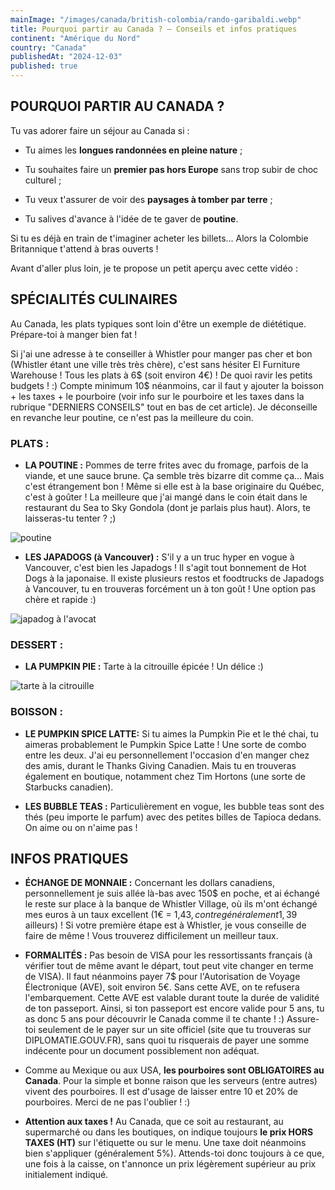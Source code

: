 ```yaml
---
mainImage: "/images/canada/british-colombia/rando-garibaldi.webp"
title: Pourquoi partir au Canada ? — Conseils et infos pratiques
continent: "Amérique du Nord"
country: "Canada"
publishedAt: "2024-12-03"
published: true
---
```


## POURQUOI PARTIR AU CANADA ?

Tu vas adorer faire un séjour au Canada si :  

- Tu aimes les **longues randonnées en pleine nature**  ;

- Tu souhaites faire un **premier pas hors Europe** sans trop subir de choc culturel ;

- Tu veux t'assurer de voir des **paysages à tomber par terre** ;

- Tu salives d'avance à l'idée de te gaver de **poutine**.

Si tu es déjà en train de t'imaginer acheter les billets...  Alors la Colombie Britannique t'attend à bras ouverts !


Avant d'aller plus loin, je te propose un petit aperçu avec cette vidéo :  
<YouTube id="Vj5jmxQVgcM" /> 
  

## SPÉCIALITÉS CULINAIRES

Au Canada, les plats typiques sont loin d'être un exemple de diététique. Prépare-toi à manger bien fat !


Si j'ai une adresse à te conseiller à Whistler pour manger pas cher et bon (Whistler étant une ville très très chère), c'est sans hésiter El Furniture Warehouse ! Tous les plats à 6$ (soit environ 4€) ! De quoi ravir les petits budgets ! :) Compte minimum 10$ néanmoins, car il faut y ajouter la boisson + les taxes + le pourboire (voir info sur le pourboire et les taxes dans la rubrique "DERNIERS CONSEILS" tout en bas de cet article). Je déconseille en revanche leur poutine, ce n'est pas la meilleure du coin.


### PLATS :

- **LA POUTINE :** Pommes de terre frites avec du fromage, parfois de la viande, et une sauce brune. Ça semble très bizarre dit comme ça... Mais c'est étrangement bon ! Même si elle est à la base originaire du Québec, c'est à goûter ! La meilleure que j'ai mangé dans le coin était dans le restaurant du Sea to Sky Gondola (dont je parlais plus haut). Alors, te laisseras-tu tenter ? ;)
<div className="flex">
  <img className= "w-1/2 mx-auto" src="/images/canada/food/poutine.webp" alt="poutine" />
</div>


- **LES JAPADOGS (à Vancouver) :** S'il y a un truc hyper en vogue à Vancouver, c'est bien les Japadogs ! Il s'agit tout bonnement de Hot Dogs à la japonaise. Il existe plusieurs restos et foodtrucks de Japadogs à Vancouver, tu en trouveras forcément un à ton goût ! Une option pas chère et rapide :)
<div className="flex">
  <img className= "w-1/2 mx-auto" src="/images/canada/food/japadog.webp" alt="japadog à l'avocat" />
</div>


### DESSERT :

- **LA PUMPKIN PIE :** Tarte à la citrouille épicée ! Un délice :)
<div className="flex">
  <img className= "w-1/2 mx-auto" src="/images/canada/food/pumpkin-pie.webp" alt="tarte à la citrouille" />
</div>

### BOISSON :

- **LE PUMPKIN SPICE LATTE:** Si tu aimes la Pumpkin Pie et le thé chai, tu aimeras probablement le Pumpkin Spice Latte ! Une sorte de combo entre les deux. J'ai eu personnellement l'occasion d'en manger chez des amis, durant le Thanks Giving Canadien. Mais tu en trouveras également en boutique, notamment chez Tim Hortons (une sorte de Starbucks canadien).

- **LES BUBBLE TEAS :** Particulièrement en vogue, les bubble teas sont des thés (peu importe le parfum) avec des petites billes de Tapioca dedans. On aime ou on n'aime pas !


## INFOS PRATIQUES

- **ÉCHANGE DE MONNAIE :** Concernant les dollars canadiens, personnellement je suis allée là-bas avec 150$ en poche, et ai échangé le reste sur place à la banque de Whistler Village, où ils m'ont échangé mes euros à un taux excellent (1€ = 1,43$, contre généralement 1,39$ ailleurs)  ! Si votre première étape est à Whistler, je vous  conseille de faire de même ! Vous trouverez difficilement un meilleur taux. 

- **FORMALITÉS :** Pas besoin de VISA pour les ressortissants français (à vérifier tout de même avant le départ, tout peut vite changer en terme de VISA). Il faut néanmoins payer 7$ pour l'Autorisation de Voyage Électronique (AVE), soit environ 5€. Sans cette AVE, on te refusera l'embarquement. Cette AVE est valable durant toute la durée de validité de ton passeport. Ainsi, si ton passeport est encore valide pour 5 ans, tu as donc 5 ans pour découvrir le Canada comme il te chante ! :) Assure-toi seulement de le payer sur un site officiel (site que tu trouveras sur DIPLOMATIE.GOUV.FR), sans quoi tu risquerais de payer une somme indécente pour un document possiblement non adéquat. 

- Comme au Mexique ou aux USA, **les pourboires sont OBLIGATOIRES au Canada**. Pour la simple et bonne raison que les serveurs (entre autres) vivent des pourboires. Il est d'usage de laisser entre 10 et 20% de pourboires. Merci de ne pas l'oublier ! :)

- **Attention aux taxes !** Au Canada, que ce soit au restaurant, au supermarché ou dans les boutiques, on indique toujours **le prix HORS TAXES (HT)** sur l'étiquette ou sur le menu. Une taxe doit néanmoins bien s'appliquer (généralement 5%). Attends-toi donc toujours à ce que, une fois à la caisse, on t'annonce un prix légèrement supérieur au prix initialement indiqué.

